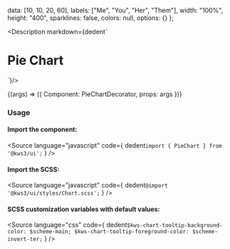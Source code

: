 
  data: [10, 10, 20, 60],
  labels: ["Me", "You", "Her", "Them"],
  width: "100%",
  height: "400",
  sparklines: false,
  colors: null,
  options: {}
};

<Meta
  title="Charts/Pie Chart"
  component={Chart}
  args={args}
/>

<Description markdown={dedent`
# Pie Chart
`}/>

<Canvas>
  <Story
  name="Pie Chart"
  args={args}
  >
  {(args) => ({
    Component: PieChartDecorator,
    props: args
  })}
  </Story>
</Canvas>

<ArgsTable story="Pie Chart" />

### Usage
#### Import the component:
<Source
  language="javascript"
  code={
    dedent`import { PieChart } from '@kws3/ui';`
  }
/>

#### Import the SCSS:
<Source
  language="javascript"
  code={
    dedent`@import '@kws3/ui/styles/Chart.scss';`
  }
/>

#### SCSS customization variables with default values:
<Source
  language="css"
  code={
    dedent`
      $kws-chart-tooltip-background-color: $scheme-main;
      $kws-chart-tooltip-foreground-color: $scheme-invert-ter;
    `
  }
/>
